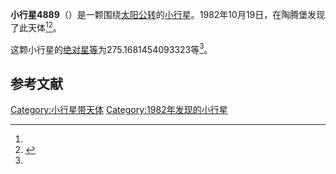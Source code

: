 {{Infobox planet
| bgcolour = #FFFFC0
| name = 4889 Praetorius
| symbol = 
| image = 
| caption = 
| discovery = yes
| discovery_ref = 
| discoverer = {{link-en|佛蒙特·伯根|Freimut Börngen}}
| discovery_site = [[陶腾堡|陶腾堡]] 
| discovered = 1982年10月19日
| designations = yes
| mp_name = 
| named_after = 
| alt_names = 1982 UW3/ 1979 CB / 1979 ED / 1990 FC3
| mp_category = [[主带小行星|主带小行星]]
| orbit_ref = <ref name="a">[http://ssd.jpl.nasa.gov/sbdb.cgi?sstr=4889 4889 Praetorius] {{Wayback|url=http://ssd.jpl.nasa.gov/sbdb.cgi?sstr=4889 |date=20201124011009 }}，小行星數據庫瀏覽器（JPL Small-Body Database Browser）－[[美国国家航空航天局|美国国家航空航天局]]喷气推进实验室</ref>
| epoch = 2456400.5 (2013年4月18日更新)
| aphelion = {{convert|3.691503674645247|AU|km|3|abbr=on|lk=out}}
| perihelion = {{convert|2.499859012012441|AU|km|3|abbr=on}}
| semimajor = {{convert|3.095681343328844|AU|km|3|abbr=on}}
| eccentricity = 0.192468883
| period = 1989.44896 [[日|日]]<br />5.45[[儒略年|儒略年]]
| avg_speed = 
| inclination = 13.94421790565953
| asc_node = 185.9066407225076
| mean_anomaly = 
| arg_peri = 275.1681454093323
| satellites = 
| physical_characteristics = yes
| dimensions = 
| mass = 
| density = 
| surface_grav = 
| escape_velocity = 
| sidereal_day = 
| axial_tilt = 
| pole_ecliptic_lat = 
| pole_ecliptic_lon = 
| albedo = 
| temperatures= 
| temp_name1 = 
| mean_temp_1 = 
| max_temp_1 = 
| temp_name2 = 
| max_temp_2 = 
| spectral_type = 
| abs_magnitude = 275.1681454093323
}}

'''小行星4889'''（{{lang-en|4889 Praetorius}}）是一颗围绕[[太阳|太阳]][[公转|公转]]的[[小行星|小行星]]。1982年10月19日，{{link-en|佛蒙特·伯根|Freimut Börngen}}在陶腾堡发现了此天体<ref name="a" /><ref>{{cite news|title=小行星列表|url=http://cfa-www.harvard.edu/iau/lists/NumberedMPs.txt|accessdate=2013-07-08|newspaper=哈佛大学|archive-date=2008-05-17|archive-url=https://web.archive.org/web/20080517010638/http://cfa-www.harvard.edu/iau/lists/NumberedMPs.txt|dead-url=no}}</ref>。

这颗小行星的[[绝对星等|绝对星等]]为275.1681454093323等<ref name="a" />。

==参考文献==
{{reflist}}
{{Minor Planet Number|[[小行星4888|小行星4888]]|[[小行星4890|小行星4890]]}}

{{小天体}}

[[Category:小行星带天体|Category:小行星带天体]]
[[Category:1982年发现的小行星|Category:1982年发现的小行星]]

{{asteroid-stub}}